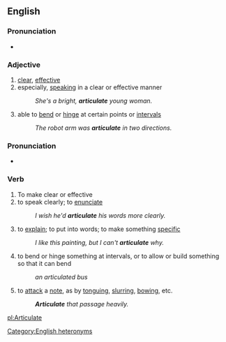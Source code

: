 ==English==
===Pronunciation===
*{{audio|en-us-articulate-adj.ogg|Audio (US)}}

===Adjective===
#[[clear]], [[effective]]
#especially, [[speak]]ing in a clear or effective manner
#:''She's a bright, '''articulate''' young woman.''
#able to [[bend]] or [[hinge]] at certain points or [[interval]]s
#:''The robot arm was '''articulate''' in two directions.''

===Pronunciation===

*{{audio|en-us-articulate-verb.ogg|Audio (US)}}

===Verb===
#To make clear or effective
#to speak clearly; to [[enunciate]]
#:''I wish he'd '''articulate''' his words more clearly.''
#to [[explain]]; to put into words; to make something [[specific]]
#:''I like this painting, but I can't '''articulate''' why.''
# to bend or hinge something at intervals, or to allow or build something so that it can bend
#:''an articulated bus''
#{{music}} to [[attack]] a [[note]], as by [[tonguing]], [[slur]]ring, [[bow]]ing, etc.
#:'''''Articulate''' that passage heavily.''


[[pl:Articulate]]
[[Category:English heteronyms]]